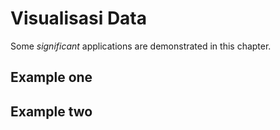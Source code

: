 # Visualisasi Data

Some _significant_ applications are demonstrated in this chapter.

## Example one

## Example two
